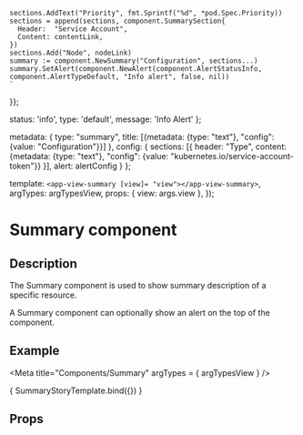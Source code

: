 
    sections.AddText("Priority", fmt.Sprintf("%d", *pod.Spec.Priority))
    sections = append(sections, component.SummarySection{
      Header:  "Service Account",
      Content: contentLink,
    })
    sections.Add("Node", nodeLink)
    summary := component.NewSummary("Configuration", sections...)
    summary.SetAlert(component.NewAlert(component.AlertStatusInfo, component.AlertTypeDefault, "Info alert", false, nil))
    `
}};

  status: 'info',
  type: 'default',
  message: 'Info Alert'
};

  metadata: {
    type: "summary",
    title: [{metadata: {type: "text"}, "config": {value: "Configuration"}}]
  },
  config: {
    sections: [{
      header: "Type",
      content: {metadata: {type: "text"}, "config": {value: "kubernetes.io/service-account-token"}}
    }],
    alert: alertConfig
  }
};

  template: `<app-view-summary [view]= "view"></app-view-summary>`,
  argTypes: argTypesView,
  props: { view: args.view },
});

<h1>Summary component</h1>
<h2>Description</h2>

<p>The Summary component is used to show summary description of a specific resource.</p>
<p>A Summary component can optionally show an alert on the top of the component.</p>
<h2>Example</h2>

<Meta title="Components/Summary" argTypes = { argTypesView } />

<Canvas withToolbar>
  <Story name="Summary component"
         parameters={{ docs: summaryDocs }}
         args= {{ view: summaryView }}>
    { SummaryStoryTemplate.bind({}) }
  </Story>
</Canvas>

<h2>Props</h2>
<ArgsTable story = "Summary component" />
